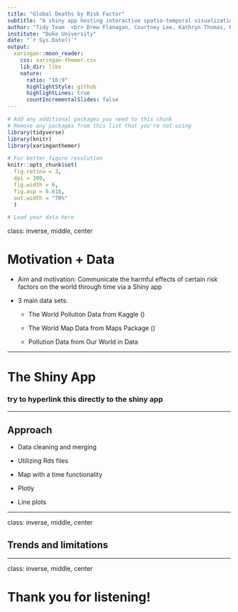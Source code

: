 ```yaml
---
title: "Global Deaths by Risk Factor"
subtitle: "A shiny app hosting interactive spatio-temporal visualizations. "
author: "Tidy Team  <br> Drew Flanagan, Courtney Lee, Kathryn Thomas, Raghav Rasal"
institute: "Duke University"
date: "`r Sys.Date()`"
output:
  xaringan::moon_reader:
    css: xaringan-themer.css
    lib_dir: libs
    nature:
      ratio: "16:9"
      highlightStyle: github
      highlightLines: true
      countIncrementalSlides: false
---
```


```r
# Add any additional packages you need to this chunk
# Remove any packages from this list that you're not using
library(tidyverse)
library(knitr)
library(xaringanthemer)
```

```r
# For better figure resolution
knitr::opts_chunk$set(
  fig.retina = 3, 
  dpi = 300, 
  fig.width = 6, 
  fig.asp = 0.618, 
  out.width = "70%"
  )
```

```r
# Load your data here
```

class: inverse, middle, center

# Motivation + Data




- Aim and motivation: Communicate the harmful effects of certain risk factors on 
the world through time via a Shiny app

- 3 main data sets:

  - The World Pollution Data from Kaggle ()
  
  - The World Map Data from Maps Package ()
  
  - Pollution Data from Our World in Data

---

# The Shiny App

### try to hyperlink this directly to the shiny app

---

## Approach

- Data cleaning and merging

 - Utilizing Rds files 
  
- Map with a time functionality 
 - Plotly

- Line plots 

---

class: inverse, middle, center

## Trends and limitations 


---

class: inverse, middle, center

# Thank you for listening!



